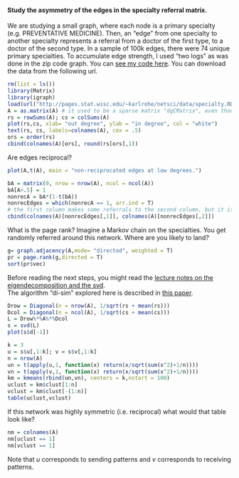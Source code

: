 #### Study the asymmetry of the edges in the specialty referral matrix. 

We are studying a small graph, where each node is a primary specialty (e.g. PREVENTATIVE MEDICINE).  Then, an "edge" from one specialty to another specialty represents a referral from a doctor of the first type, to a doctor of the second type.  In a sample of 100k edges, there were 74 unique primary specialties. To accumulate edge strength, I used "two logs" as was done in the zip code graph.  You can [see my code here](code/smallSpecialtyReferralGraph.R).  You can download the data from the following url.
```r
rm(list = ls())
library(Matrix)
library(igraph)
load(url("http://pages.stat.wisc.edu/~karlrohe/netsci/data/specialty.RData"))
A = as.matrix(A) # it used to be a sparse matrix "dgCMatrix", even though it isn't that sparse. 
rs = rowSums(A); cs = colSums(A)
plot(rs,cs, xlab= "out degree", ylab = "in degree", col = "white")
text(rs, cs, labels=colnames(A), cex = .5)
ors = order(rs)
cbind(colnames(A)[ors], round(rs[ors],1))
```


Are edges reciprocal? 
```r
plot(A,t(A), main = "non-reciprocated edges at low degrees.")

bA = matrix(0, nrow = nrow(A), ncol = ncol(A))
bA[A>.5] = 1
nonrecA = bA*(1-t(bA))
nonrecEdges = which(nonrecA == 1, arr.ind = T)
# the first column makes some referrals to the second column, but it is much less likely in the other direction.
cbind(colnames(A)[nonrecEdges[,1]], colnames(A)[nonrecEdges[,2]])
```

What is the page rank? Imagine a Markov chain on the specialties.  You get randomly referred around this network.  Where are you likely to land?
```r
g= graph.adjacency(A,mode= "directed", weighted = T)
pr = page.rank(g,directed = T)
sort(pr$vec)
```

Before reading the next steps, you might read the [lecture notes on the eigendecomposition and the svd](eigenSVDlecture.pdf).  
The algorithm "di-sim" explored here is described in [this paper](http://arxiv.org/abs/1204.2296). 

```r
Drow = Diagonal(n = nrow(A), 1/sqrt(rs + mean(rs)))
Dcol = Diagonal(n = ncol(A), 1/sqrt(cs + mean(cs)))
L = Drow%*%A%*%Dcol
s = svd(L)
plot(s$d[-1])
```

```r
k = 3
u = s$u[,1:k]; v = s$v[,1:k]
n = nrow(A)
un = t(apply(u,1, function(x) return(x/sqrt(sum(x^2)+1/n))))
vn = t(apply(v,1, function(x) return(x/sqrt(sum(x^2)+1/n))))
km = kmeans(rbind(un,vn), centers = k,nstart = 100)
uclust = km$clust[1:n]
vclust = km$clust[-(1:n)]
table(uclust,vclust)
```
If this network was highly symmetric (i.e. reciprocal) what would that table look like?
```r
nm = colnames(A)
nm[uclust == 1]
nm[vclust == 1]
```
Note that $u$ corresponds to sending patterns and $v$ corresponds to receiving patterns.